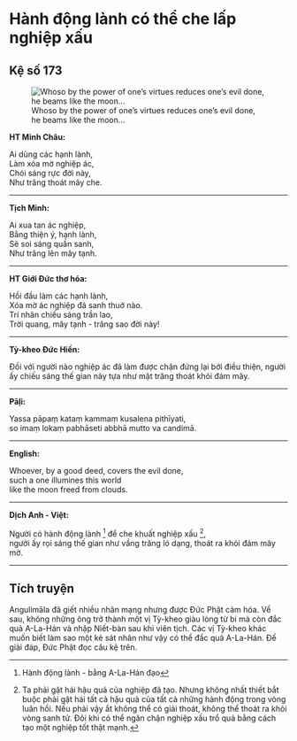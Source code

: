 # Hành động lành có thể che lấp nghiệp xấu {- #hanh-dong-lanh-co-the-che-lap-nghiep-xau}

## Kệ số 173 {- #ke-so-173}

![Whoso by the power of one’s virtues reduces one’s evil done, he beams like the moon…](images/kinh-phap-cu-ke-so-173-dhammapada-verse-173.jpg){fig-align="center" .lightbox}

**HT Minh Châu:**

Ai dùng các hạnh lành,  
Làm xóa mờ nghiệp ác,  
Chói sáng rực đời này,  
Như trăng thoát mây che.  

<hr class="divider">

**Tịch Minh:**

Ai xua tan ác nghiệp,  
Bằng thiện ý, hạnh lành,  
Sẽ soi sáng quần sanh,  
Như trăng lên mây tạnh.  

<hr class="divider">

**HT Giới Đức thơ hóa:**

Hồi đầu làm các hạnh lành,  
Xóa mờ ác nghiệp đã sanh thuở nào.  
Trí nhân chiếu sáng trần lao,  
Trời quang, mây tạnh - trăng sao đời này!  

<hr class="divider">

**Tỳ-kheo Đức Hiền:**

Đối với người nào nghiệp ác đã làm được chận đứng lại bởi điều thiện, người ấy chiếu sáng thế gian này tựa như mặt trăng thoát khỏi đám mây.  

<hr class="divider">

**Pāḷi:**

Yassa pāpaṃ kataṃ kammaṃ kusalena pithīyati,  
so imaṃ lokaṃ pabhāseti abbhā mutto va candimā.  

<hr class="divider">

**English:**

Whoever, by a good deed, covers the evil done,  
such a one illumines this world  
like the moon freed from clouds.  

<hr class="divider">

**Dịch Anh - Việt:**

Người có hành động lành [^1] để che khuất nghiệp xấu [^2],  
người ấy rọi sáng thế gian như vầng trăng ló dạng, thoát ra khỏi đám mây mờ.  

<hr class="divider">

## Tích truyện {- #tich-truyen}

Angulimāla đã giết nhiều nhân mạng nhưng được Ðức Phật cảm hóa. Về sau, không những ông trở thành một vị Tỳ-kheo giàu lòng từ bi mà còn đắc quả A-La-Hán và nhập Niết-bàn sau khi viên tịch. Các vị Tỳ-kheo khác muốn biết làm sao một kẻ sát nhân như vậy có thể đắc quả A-La-Hán. Ðể giải đáp, Ðức Phật đọc câu kệ trên.

[^1]: Hành động lành - bằng A-La-Hán đạo

[^2]: Ta phải gặt hái hậu quả của nghiệp đã tạo. Nhưng không nhất thiết bắt buộc phải gặt hái tất cả hậu quả của tất cả những hành động trong vòng luân hồi. Nếu phải vậy ắt không thể có giải thoát, không thể thoát ra khỏi vòng sanh tử. Ðôi khi có thể ngăn chận nghiệp xấu trổ quả bằng cách tạo một nghiệp tốt thật mạnh.